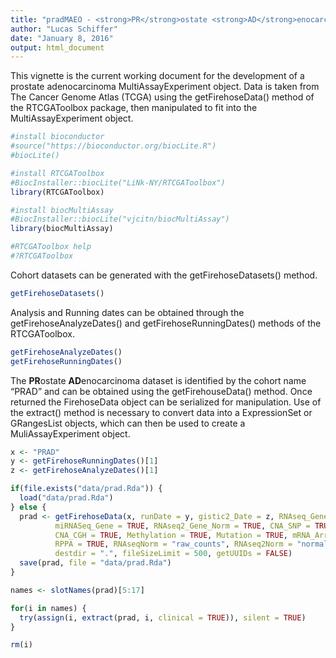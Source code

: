 ```yaml
---
title: "pradMAEO - <strong>PR</strong>ostate <strong>AD</strong>enocarcinoma <strong>M</strong>ulti<strong>A</strong>ssay<strong>E</strong>xperiment <strong>O</strong>bject"
author: "Lucas Schiffer"
date: "January 8, 2016"
output: html_document
---
```


This vignette is the current working document for the development of a prostate adenocarcinoma MultiAssayExperiment object. Data is taken from The Cancer Genome Atlas (TCGA) using the getFirehoseData() method of the RTCGAToolbox package, then manipulated to fit into the MultiAssayExperiment object.

```r
#install bioconductor
#source("https://bioconductor.org/biocLite.R")
#biocLite()

#install RTCGAToolbox
#BiocInstaller::biocLite("LiNk-NY/RTCGAToolbox")
library(RTCGAToolbox)

#install biocMultiAssay
#BiocInstaller::biocLite("vjcitn/biocMultiAssay")
library(biocMultiAssay)

#RTCGAToolbox help
#?RTCGAToolbox
```

Cohort datasets can be generated with the getFirehoseDatasets() method.

```r
getFirehoseDatasets()
```

Analysis and Running dates can be obtained through the getFirehoseAnalyzeDates() and getFirehoseRunningDates() methods of the RTCGAToolbox.

```r
getFirehoseAnalyzeDates()
getFirehoseRunningDates()
```

The <strong>PR</strong>ostate <strong>AD</strong>enocarcinoma dataset is identified by the cohort name "PRAD" and can be obtained using the getFirehouseData() method. Once returned the FirehoseData object can be serialized for manipulation. Use of the extract() method is necessary to convert data into a ExpressionSet or GRangesList objects, which can then be used to create a MuliAssayExperiment object.

```r
x <- "PRAD"
y <- getFirehoseRunningDates()[1]
z <- getFirehoseAnalyzeDates()[1]

if(file.exists("data/prad.Rda")) {
  load("data/prad.Rda")
} else {
  prad <- getFirehoseData(x, runDate = y, gistic2_Date = z, RNAseq_Gene = TRUE, Clinic = TRUE, 
          miRNASeq_Gene = TRUE, RNAseq2_Gene_Norm = TRUE, CNA_SNP = TRUE, CNV_SNP = TRUE, CNA_Seq = TRUE, 
          CNA_CGH = TRUE, Methylation = TRUE, Mutation = TRUE, mRNA_Array = TRUE, miRNA_Array = TRUE,
          RPPA = TRUE, RNAseqNorm = "raw_counts", RNAseq2Norm = "normalized_count", forceDownload = TRUE, 
          destdir = ".", fileSizeLimit = 500, getUUIDs = FALSE)
  save(prad, file = "data/prad.Rda")
}

names <- slotNames(prad)[5:17]

for(i in names) {
  try(assign(i, extract(prad, i, clinical = TRUE)), silent = TRUE)
}

rm(i)
```